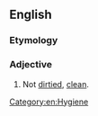 ==English==

===Etymology===
{{prefix|en|un|dirtied}}

===Adjective===
{{en-adj|-}}

# Not [[dirtied]], [[clean]].

[[Category:en:Hygiene]]
